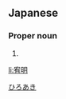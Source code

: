 ==Japanese==
{{ja-kanjitab|宥|明}}

===Proper noun===
{{ja-pos|proper|ひろあき}}

# {{given name|male|lang=ja}}

[[Category:Japanese male given names|ひろあき]]

[[li:宥明]]